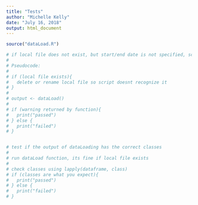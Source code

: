```yaml
---
title: "Tests"
author: "Michelle Kelly"
date: "July 16, 2018"
output: html_document
---
```


```r
source("dataLoad.R")
```

```r
# if local file does not exist, but start/end date is not specified, script returns error
#
# Pseudocode:
#
# if (local file exists){
#   delete or rename local file so script doesnt recognize it
# }
#
# output <- dataLoad()
#
# if (warning returned by function){
#   print("passed")
# } else {
#   print("failed")
# }
```

```r

```

```r
# test if the output of dataLoading has the correct classes
#
# run dataLoad function, its fine if local file exists
#
# check classes using lapply(dataframe, class)
# if (classes are what you expect){
#   print("passed")
# } else {
#   print("failed")
# }
```